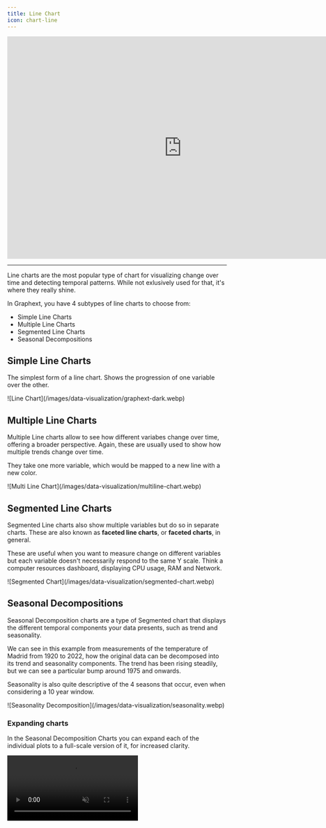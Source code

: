 ```yaml
---
title: Line Chart
icon: chart-line
---
```


<Frame caption="Temperature in Madrid 1920–2022 • Multiple Line Charts • Google Charts theme">
  <iframe
    src="https://dev-embeds.graphext.com/fad062a027c7c2c7/chart.html"
    title="Average temperature in Madrid over time"
    scrolling="no"
    frameborder="0"
    width="800"
    height="511"
  ></iframe>
</Frame>

---

Line charts are the most popular type of chart for visualizing change over time and detecting temporal
patterns. While not exlusively used for that, it's where they really shine.

In Graphext, you have 4 subtypes of line charts to choose from:

- Simple Line Charts
- Multiple Line Charts
- Segmented Line Charts
- Seasonal Decompositions

## Simple Line Charts

The simplest form of a line chart. Shows the progression of one variable over the other.

<Frame>![Line Chart](/images/data-visualization/graphext-dark.webp)</Frame>

## Multiple Line Charts

Multiple Line charts allow to see how different variabes change over time, offering a broader
perspective. Again, these are usually used to show how multiple trends change over time.

They take one more variable, which would be mapped to a new line with a new color.

<Frame>
  ![Multi Line Chart](/images/data-visualization/multiline-chart.webp)
</Frame>

## Segmented Line Charts

Segmented Line charts also show multiple variables but do so in separate charts. These are also known as
**faceted line charts**, or **faceted charts**, in general.

These are useful when you want to measure change on different variables but each variable doesn't necessarily
respond to the same Y scale. Think a computer resources dashboard, displaying CPU usage, RAM and Network.

<Frame>
  ![Segmented Chart](/images/data-visualization/segmented-chart.webp)
</Frame>

## Seasonal Decompositions

Seasonal Decomposition charts are a type of Segmented chart that displays the different temporal components your
data presents, such as trend and seasonality.

We can see in this example from measurements of the temperature of Madrid from 1920 to 2022, how the original data
can be decomposed into its trend and seasonality components. The trend has been rising steadily, but we can see a
particular bump around 1975 and onwards.

Seasonality is also quite descriptive of the 4 seasons that occur, even when considering a 10 year window.

<Frame>
  ![Seasonality Decomposition](/images/data-visualization/seasonality.webp)
</Frame>

### Expanding charts

In the Seasonal Decomposition Charts you can expand each of the individual plots to a full-scale
version of it, for increased clarity.

<Frame>
  <video
    autoPlay
    playsInline
    loop
    muted
    src="/images/data-visualization/expand-seasonal-chart.mp4"
  />
</Frame>

## Customizing a line chart

<Frame>
  ![Customize Line Chart](/images/data-visualization/customize-line-chart.webp)
</Frame>

### Color

Color customization for line charts works in the same way as with any chart.
You can learn more here: [Customizing colors in a chart](/documentation/data-visualization/customizing-charts#colors).

You can change the color of each line by either selecting a color palette for all
lines, or changing a specific category for a more semantically accurate color.

For example, in here we can have a yellow summer and a brownish
autumn, which makes it that much easier to identify at a glance.

You can change a specific color by clicking on the colored circle next to the desired
category.

:::note
  When selecting a specific color for a category, this decision will take over
  any color palette/theme choice. That is: the colors you set manually will
  prevail over any other way of changing colors.
:::

### Interpolation

Interpolation on all Line Charts can be changed between these modes:

#### Linear Interpolation

Classic straight-line interpolation between any pair of points.

<Frame caption="Linear Interpolation">
  ![Linear Interpolation](/images/data-visualization/linear.webp)
</Frame>

#### Curve Interpolation

Defines a curve between any pair of points, making the overall result look smoother.

You can choose between Monotone, Cardinal and Natural interpolation.

<Warning>
  While these can yield pleasing curves, they may not represent your data
  faithfully. Monotone interpolation is the one that best fits the data points
  while making a smooth curve.
</Warning>

<Tabs>
  <Tab title="Monotone Interpolation">
    <Frame>
      ![Monotone Interpolation](/images/data-visualization/monotone.webp)
    </Frame>
  </Tab>
  <Tab title="Cardinal Interpolation">
    <Frame>
      ![Cardinal Interpolation](/images/data-visualization/cardinal.webp)
    </Frame>
  </Tab>
  <Tab title="Natural Interpolation">
    <Frame>
      ![Natural Interpolation](/images/data-visualization/natural.webp)
    </Frame>
  </Tab>
</Tabs>

#### Step Interpolation

Step interpolation is, basically, no interpolation. It creates sharp corners
and straight vertical lines between the points. These are useful when it makes
no sense to interpolate between two points, but just want to see the difference
between them.

Step has three modes: Before, Middle and After, which define the anchor point with
respect the actual data point.

<Tabs>
  <Tab title="Step Before">
    <Frame>![Step Before](/images/data-visualization/before.webp)</Frame>
  </Tab>
  <Tab title="Step Middle">
    <Frame>![Step Middle](/images/data-visualization/middle.webp)</Frame>
  </Tab>
  <Tab title="Step After">
    <Frame>![Step After](/images/data-visualization/after.webp)</Frame>
  </Tab>
</Tabs>

### Seasonality Decomposition: Common Scale

In Seasonality Decomposition Charts you can enable a little check box at the very bottom that
toggles between the season and the residue charts having a common scale.

<Frame>
  ![Common Scale in Seasonality
  Decomposition](/images/data-visualization/seasonal-common-scale.webp)
</Frame>
